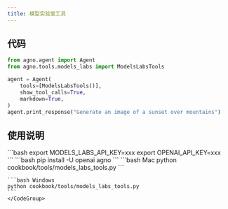 ```yaml
---
title: 模型实验室工具
---
```

## 代码

```python cookbook/tools/models_labs_tools.py
from agno.agent import Agent
from agno.tools.models_labs import ModelsLabsTools

agent = Agent(
    tools=[ModelsLabsTools()],
    show_tool_calls=True,
    markdown=True,
)
agent.print_response("Generate an image of a sunset over mountains")
```

## 使用说明

<Steps>
  <Snippet file="create-venv-step.mdx" />

  <Step title="设置您的 API 密钥">
    ```bash
    export MODELS_LABS_API_KEY=xxx
    export OPENAI_API_KEY=xxx
    ```
  </Step>

  <Step title="安装库">
    ```bash
    pip install -U openai agno
    ```
  </Step>

  <Step title="运行智能体">
    <CodeGroup>
    ```bash Mac
    python cookbook/tools/models_labs_tools.py
    ```

    ```bash Windows
    python cookbook/tools/models_labs_tools.py
    ```
    </CodeGroup>
  </Step>
</Steps>